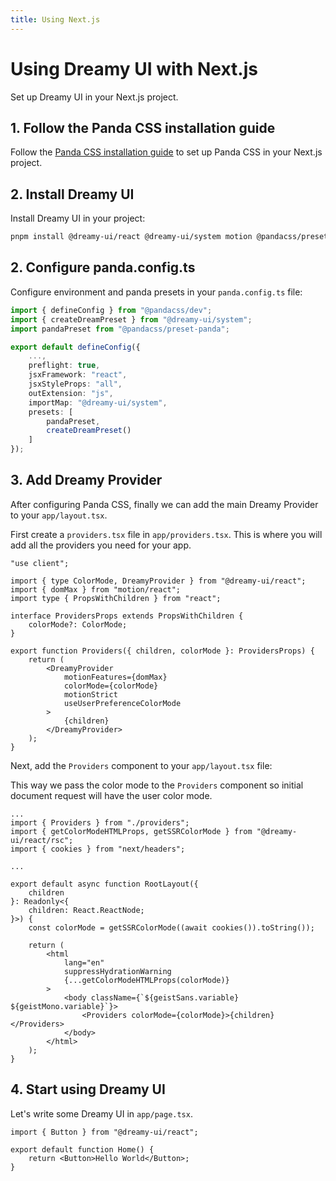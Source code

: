 ```yaml
---
title: Using Next.js
---
```


# Using Dreamy UI with Next.js

Set up Dreamy UI in your Next.js project.

## 1. Follow the Panda CSS installation guide

Follow the [Panda CSS installation guide](https://panda-css.com/docs/installation/nextjs) to set up Panda CSS in your Next.js project.

## 2. Install Dreamy UI

Install Dreamy UI in your project:

```bash
pnpm install @dreamy-ui/react @dreamy-ui/system motion @pandacss/preset-panda
```

## 2. Configure panda.config.ts

Configure environment and panda presets in your `panda.config.ts` file:

```ts {2-3, 7-15}
import { defineConfig } from "@pandacss/dev";
import { createDreamPreset } from "@dreamy-ui/system";
import pandaPreset from "@pandacss/preset-panda";

export default defineConfig({
	...,
	preflight: true,
    jsxFramework: "react",
    jsxStyleProps: "all",
    outExtension: "js",
    importMap: "@dreamy-ui/system",
    presets: [
        pandaPreset,
        createDreamPreset()
    ]
});
```

## 3. Add Dreamy Provider

After configuring Panda CSS, finally we can add the main Dreamy Provider to your `app/layout.tsx`.

First create a `providers.tsx` file in `app/providers.tsx`. This is where you will add all the providers you need for your app.

```tsx
"use client";

import { type ColorMode, DreamyProvider } from "@dreamy-ui/react";
import { domMax } from "motion/react";
import type { PropsWithChildren } from "react";

interface ProvidersProps extends PropsWithChildren {
    colorMode?: ColorMode;
}

export function Providers({ children, colorMode }: ProvidersProps) {
    return (
        <DreamyProvider
            motionFeatures={domMax}
            colorMode={colorMode}
            motionStrict
            useUserPreferenceColorMode
        >
            {children}
        </DreamyProvider>
    );
}
```

Next, add the `Providers` component to your `app/layout.tsx` file:

This way we pass the color mode to the `Providers` component so initial document request will have the user color mode.

```tsx {2-4, 13, 19, 21}
...
import { Providers } from "./providers";
import { getColorModeHTMLProps, getSSRColorMode } from "@dreamy-ui/react/rsc";
import { cookies } from "next/headers";

...

export default async function RootLayout({
    children
}: Readonly<{
    children: React.ReactNode;
}>) {
    const colorMode = getSSRColorMode((await cookies()).toString());

    return (
        <html 
            lang="en" 
            suppressHydrationWarning 
            {...getColorModeHTMLProps(colorMode)}
        >
            <body className={`${geistSans.variable} ${geistMono.variable}`}>
                <Providers colorMode={colorMode}>{children}</Providers>
            </body>
        </html>
    );
}

```

## 4. Start using Dreamy UI

Let's write some Dreamy UI in `app/page.tsx`.

```tsx {1, 4}
import { Button } from "@dreamy-ui/react";

export default function Home() {
    return <Button>Hello World</Button>;
}
```
